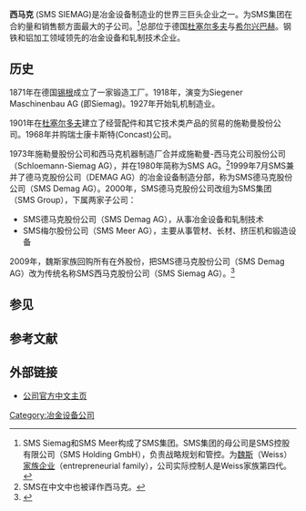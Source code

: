 {{advert|time=2014-11-30T05:41:59+00:00}}
{{distinguish|西德马克}}
{{Infobox company 
| name = '''西马克'''
| logo =  SMSGroup.svg
| type =  
| foundation = 1871年 
| location =   德国[[杜塞尔多夫|杜塞尔多夫]]
| key_people = 
| industry = [[冶金|冶金]], [[制造|制造]]
| products = 冶金设备
| homepage = http://www.sms-siemag.com/de/index_en.html
}}

'''西马克''' (SMS SIEMAG)是冶金设备制造业的世界三巨头企业之一。为SMS集团在合約量和销售额方面最大的子公司。<ref>SMS Siemag和SMS Meer构成了SMS集团。SMS集团的母公司是SMS控股有限公司（SMS Holding GmbH），负责战略规划和管控。为[[魏斯|魏斯]]（Weiss）[[家族企业|家族企业]]（entrepreneurial family），公司实际控制人是Weiss家族第四代。</ref>总部位于德国[[杜塞尔多夫|杜塞尔多夫]]与[[希尔兴巴赫|希尔兴巴赫]]。钢铁和铝加工领域领先的冶金设备和轧制技术企业。

==历史==
1871年{{tsl|en|Carl Eberhard Weiss|卡尔·埃伯哈德·魏斯}}在德国[[锡根|锡根]]成立了一家锻造工厂。1918年，演变为Siegener Maschinenbau AG (即Siemag)。1927年开始轧机制造业。

1901年{{tsl|en|Eduard Schloemann|爱德华·施勒曼}}在[[杜塞尔多夫|杜塞尔多夫]]建立了经营配件和其它技术类产品的贸易的施勒曼股份公司。1968年并购瑞士康卡斯特(Concast)公司。

1973年施勒曼股份公司和西马克机器制造厂合并成施勒曼-西马克公司股份公司（Schloemann-Siemag AG），并在1980年简称为SMS AG。<ref>SMS在中文中也被译作西马克。</ref>1999年7月SMS兼并了德马克股份公司（DEMAG AG）的冶金设备制造分部，称为SMS德马克股份公司（SMS Demag AG）。2000年，SMS德马克股份公司改组为SMS集团（SMS Group），下属两家子公司：
*SMS德马克股份公司（SMS Demag AG），从事冶金设备和轧制技术
*SMS梅尔股份公司（SMS Meer AG），主要从事管材、长材、挤压机和锻造设备
  
2009年，魏斯家族回购所有在外股份，把SMS德马克股份公司（SMS Demag AG）改为传统名称SMS西马克股份公司（SMS Siemag AG）。<ref>{{Cite web |url=http://www.sms-siemag.com/en/history.html |title=History of the SMS group |access-date=2014-11-15 |archive-date=2014-09-10 |archive-url=https://web.archive.org/web/20140910003345/http://www.sms-siemag.com/en/history.html |dead-url=no }}</ref>
==参见==  

==参考文献==
{{Reflist}}

== 外部链接 == 
* [https://web.archive.org/web/20141129014835/http://www.sms-siemag.cn/aboutus.html 公司官方中文主页]
[[Category:冶金设备公司|Category:冶金设备公司]]